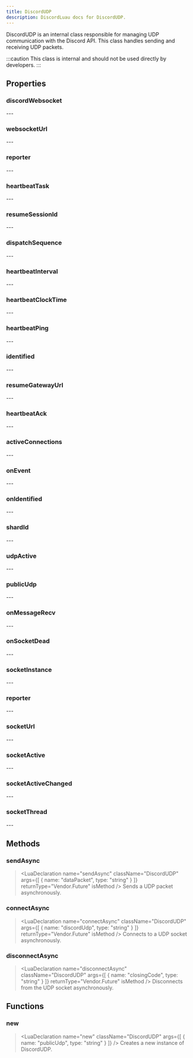 ```yaml
---
title: DiscordUDP
description: DiscordLuau docs for DiscordUDP.
---
```

[//]: # (This file was automatically compiled through the Generator luau code under this repository)
[//]: # (if you want to edit the documentation of discord-luau, please write changes)
[//]: # (to the discord-luau repository itself, we extract the comments from discord-luau and translate)
[//]: # (them into markdown files that Nextra can interpret!)

[//]: # (----- DOCUMENT IMPORTS ----- )


[//]: # (----- DOCUMENT DESCRIPTION ----- )

DiscordUDP is an internal class responsible for managing UDP communication with the Discord API. This class handles sending and receiving UDP packets.

:::caution
This class is internal and should not be used directly by developers.
:::

[//]: # (----- DOCUMENT PROPERTIES ----- )

## Properties

### discordWebsocket

<LuaProperty name="DiscordUDP.discordWebsocket" type="Network.DiscordWebsocket" />
---
	
### websocketUrl

<LuaProperty name="DiscordUDP.websocketUrl" type="string" />
---
	
### reporter

<LuaProperty name="DiscordUDP.reporter" type="Vendor.Console" />
---
	
### heartbeatTask

<LuaProperty name="DiscordUDP.heartbeatTask" type="thread?" />
---
	
### resumeSessionId

<LuaProperty name="DiscordUDP.resumeSessionId" type="string" />
---
	
### dispatchSequence

<LuaProperty name="DiscordUDP.dispatchSequence" type="number" />
---
	
### heartbeatInterval

<LuaProperty name="DiscordUDP.heartbeatInterval" type="number" />
---
	
### heartbeatClockTime

<LuaProperty name="DiscordUDP.heartbeatClockTime" type="number" />
---
	
### heartbeatPing

<LuaProperty name="DiscordUDP.heartbeatPing" type="number" />
---
	
### identified

<LuaProperty name="DiscordUDP.identified" type="boolean?" />
---
	
### resumeGatewayUrl

<LuaProperty name="DiscordUDP.resumeGatewayUrl" type="string" />
---
	
### heartbeatAck

<LuaProperty name="DiscordUDP.heartbeatAck" type="boolean?" />
---
	
### activeConnections

<LuaProperty name="DiscordUDP.activeConnections" type="{ unknown }" />
---
	
### onEvent

<LuaProperty name="DiscordUDP.onEvent" type="Vendor.Signal<string, { [any]: any }>" />
---
	
### onIdentified

<LuaProperty name="DiscordUDP.onIdentified" type="Vendor.Signal" />
---
	
### shardId

<LuaProperty name="DiscordUDP.shardId" type="number" />
---
	
### udpActive

<LuaProperty name="DiscordUDP.udpActive" type="boolean" />
---
	
### publicUdp

<LuaProperty name="DiscordUDP.publicUdp" type="Nstring" />
---
	
### onMessageRecv

<LuaProperty name="DiscordUDP.onMessageRecv" type="Vendor.Signal<string>" />
---
	
### onSocketDead

<LuaProperty name="DiscordUDP.onSocketDead" type="Vendor.Signal<number>" />
---
	
### socketInstance

<LuaProperty name="DiscordUDP.socketInstance" type="WebSocket" />
---
	
### reporter

<LuaProperty name="DiscordUDP.reporter" type="Vendor.Console" />
---
	
### socketUrl

<LuaProperty name="DiscordUDP.socketUrl" type="string" />
---
	
### socketActive

<LuaProperty name="DiscordUDP.socketActive" type="string" />
---
	
### socketActiveChanged

<LuaProperty name="DiscordUDP.socketActiveChanged" type="Vendor.Signal<boolean>" />
---
	
### socketThread

<LuaProperty name="DiscordUDP.socketThread" type="thread?" />
---
	

[//]: # (----- DOCUMENT METHODS ----- )

## Methods

### sendAsync

> <LuaDeclaration name="sendAsync" className="DiscordUDP" args={[ { name: "dataPacket", type: "string" } ]} returnType="Vendor.Future" isMethod />
Sends a UDP packet asynchronously.
### connectAsync

> <LuaDeclaration name="connectAsync" className="DiscordUDP" args={[ { name: "discordUdp", type: "string" } ]} returnType="Vendor.Future" isMethod />
Connects to a UDP socket asynchronously.
### disconnectAsync

> <LuaDeclaration name="disconnectAsync" className="DiscordUDP" args={[ { name: "closingCode", type: "string" } ]} returnType="Vendor.Future" isMethod />
Disconnects from the UDP socket asynchronously.

[//]: # (----- DOCUMENT FUNCTIONS ----- )

## Functions

### new

> <LuaDeclaration name="new" className="DiscordUDP" args={[ { name: "publicUdp", type: "string" } ]} />
Creates a new instance of DiscordUDP.


